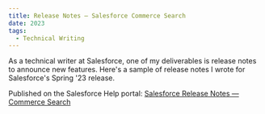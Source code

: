 ```yaml
---
title: Release Notes — Salesforce Commerce Search
date: 2023
tags:
  - Technical Writing
---
```

As a technical writer at Salesforce, one of my deliverables is release notes to announce new features. Here's a sample of release notes I wrote for Salesforce's Spring '23 release.

Published on the Salesforce Help portal: [Salesforce Release Notes — Commerce Search](https://help.salesforce.com/s/articleView?id=release-notes.rn_comm_search.htm&release=242&type=5)